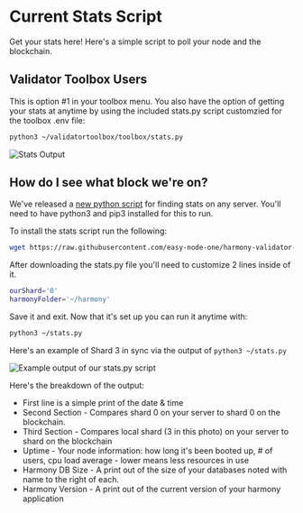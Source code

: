 # Current Stats Script
Get your stats here! Here's a simple script to poll your node and the blockchain.

## Validator Toolbox Users
This is option #1 in your toolbox menu. You also have the option of getting your stats at anytime by using the included stats.py script customzied for the toolbox .env file:
```bash
python3 ~/validatortoolbox/toolbox/stats.py
```

![Stats Output](/stats_output.png)

## How do I see what block we're on?
We've released a [new python script](https://github.com/easy-node-one/harmony-validator-scripts/tree/main/stats) for finding stats on any server. You'll need to have python3 and pip3 installed for this to run.

To install the stats script run the following:
```bash
wget https://raw.githubusercontent.com/easy-node-one/harmony-validator-scripts/main/stats/stats.py && pip3 install colorama
```

After downloading the stats.py file you'll need to customize 2 lines inside of it.
```bash
ourShard='0'
harmonyFolder='~/harmony'
```

Save it and exit. Now that it's set up you can run it anytime with:

```bash
python3 ~/stats.py
```

Here's an example of Shard 3 in sync via the output of `python3 ~/stats.py`

![Example output of our stats.py script](/shard3_py.png)

Here's the breakdown of the output:

- First line is a simple print of the date & time
- Second Section - Compares shard 0 on your server to shard 0 on the blockchain.
- Third Section - Compares local shard (3 in this photo) on your server to shard on the blockchain
- Uptime - Your node information: how long it's been booted up, # of users, cpu load average - lower means less resources in use
- Harmony DB Size - A print out of the size of your databases noted with name to the right of each.
- Harmony Version - A print out of the current version of your harmony application